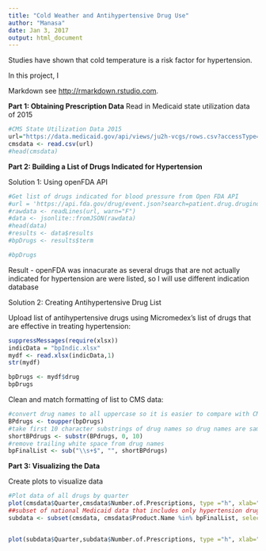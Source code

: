 ```yaml
---
title: "Cold Weather and Antihypertensive Drug Use"
author: "Manasa"
date: Jan 3, 2017
output: html_document
---
```


Studies have shown that cold temperature is a risk factor for hypertension. 

In this project, I 

Markdown see <http://rmarkdown.rstudio.com>.


**Part 1: Obtaining Prescription Data**
Read in Medicaid state utilization data of 2015
```r
#CMS State Utilization Data 2015
url="https://data.medicaid.gov/api/views/ju2h-vcgs/rows.csv?accessType=DOWNLOAD"
cmsdata <- read.csv(url) 
#head(cmsdata)
```

**Part 2: Building a List of Drugs Indicated for Hypertension**

Solution 1: Using openFDA API
```r
#Get list of drugs indicated for blood pressure from Open FDA API
#url = 'https://api.fda.gov/drug/event.json?search=patient.drug.drugindication:hypertension&count=patient.drug.openfda.generic_name.exact&limit=100'
#rawdata <- readLines(url, warn="F") 
#data <- jsonlite::fromJSON(rawdata)
#head(data)
#results <- data$results
#bpDrugs <- results$term
```

```r
#bpDrugs
```


Result - openFDA was innacurate as several drugs that are not actually indicated for hypertension are were listed, so I will use different indication database


Solution 2: Creating Antihypertensive Drug List

Upload list of antihypertensive drugs using Micromedex's list of drugs that are effective in treating hypertension:

```r
suppressMessages(require(xlsx))
indicData = "bpIndic.xlsx"
mydf <- read.xlsx(indicData,1)
str(mydf)

bpDrugs <- mydf$drug
bpDrugs
```

Clean and match formatting of list to CMS data:
```r
#convert drug names to all uppercase so it is easier to compare with CMS data
BPdrugs <- toupper(bpDrugs)
#take first 10 character substrings of drug names so drug names are same format as CMS data
shortBPdrugs <- substr(BPdrugs, 0, 10)
#remove trailing white space from drug names
bpFinalList <- sub("\\s+$", "", shortBPdrugs)
```

**Part 3: Visualizing the Data**

Create plots to visualize data

```r
#Plot data of all drugs by quarter
plot(cmsdata$Quarter,cmsdata$Number.of.Prescriptions, type ="h", xlab="Quarter", ylab="Number of Prescriptions Written")
##subset of national Medicaid data that includes only hypertension drug data
subdata <- subset(cmsdata, cmsdata$Product.Name %in% bpFinalList, select=c(Product.Name, Quarter, State, Units.Reimbursed, Number.of.Prescriptions, Total.Amount.Reimbursed))


plot(subdata$Quarter,subdata$Number.of.Prescriptions, type ="h", xlab="Quarter", ylab="Number of Prescriptions Written")


```

